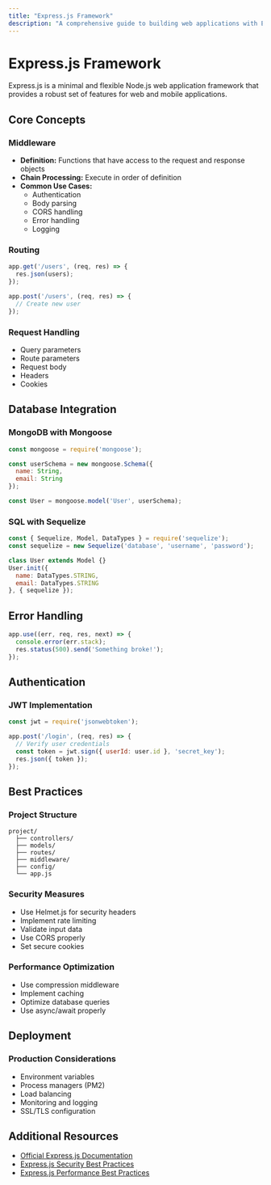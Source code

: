 ```yaml
---
title: "Express.js Framework"
description: "A comprehensive guide to building web applications with Express.js"
---
```


# Express.js Framework

Express.js is a minimal and flexible Node.js web application framework that provides a robust set of features for web and mobile applications.

## Core Concepts

### Middleware
- **Definition:** Functions that have access to the request and response objects
- **Chain Processing:** Execute in order of definition
- **Common Use Cases:**
  - Authentication
  - Body parsing
  - CORS handling
  - Error handling
  - Logging

### Routing
```javascript
app.get('/users', (req, res) => {
  res.json(users);
});

app.post('/users', (req, res) => {
  // Create new user
});
```

### Request Handling
- Query parameters
- Route parameters
- Request body
- Headers
- Cookies

## Database Integration

### MongoDB with Mongoose
```javascript
const mongoose = require('mongoose');

const userSchema = new mongoose.Schema({
  name: String,
  email: String
});

const User = mongoose.model('User', userSchema);
```

### SQL with Sequelize
```javascript
const { Sequelize, Model, DataTypes } = require('sequelize');
const sequelize = new Sequelize('database', 'username', 'password');

class User extends Model {}
User.init({
  name: DataTypes.STRING,
  email: DataTypes.STRING
}, { sequelize });
```

## Error Handling
```javascript
app.use((err, req, res, next) => {
  console.error(err.stack);
  res.status(500).send('Something broke!');
});
```

## Authentication

### JWT Implementation
```javascript
const jwt = require('jsonwebtoken');

app.post('/login', (req, res) => {
  // Verify user credentials
  const token = jwt.sign({ userId: user.id }, 'secret_key');
  res.json({ token });
});
```

## Best Practices

### Project Structure
```
project/
  ├── controllers/
  ├── models/
  ├── routes/
  ├── middleware/
  ├── config/
  └── app.js
```

### Security Measures
- Use Helmet.js for security headers
- Implement rate limiting
- Validate input data
- Use CORS properly
- Set secure cookies

### Performance Optimization
- Use compression middleware
- Implement caching
- Optimize database queries
- Use async/await properly

## Deployment

### Production Considerations
- Environment variables
- Process managers (PM2)
- Load balancing
- Monitoring and logging
- SSL/TLS configuration

## Additional Resources

- [Official Express.js Documentation](https://expressjs.com/)
- [Express.js Security Best Practices](https://expressjs.com/en/advanced/best-practice-security.html)
- [Express.js Performance Best Practices](https://expressjs.com/en/advanced/best-practice-performance.html)